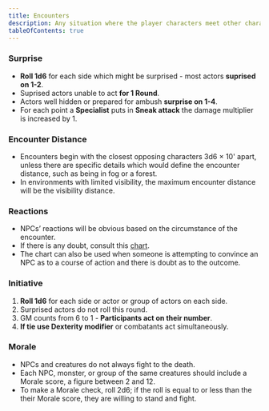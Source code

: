 ```yaml
---
title: Encounters
description: Any situation where the player characters meet other characters or creatures in uncertain circumstances.
tableOfContents: true
---
```



<AbbreviationsAside />

### Surprise

- **Roll 1d6** for each side which might be surprised - most actors **suprised on 1-2**.
- Suprised actors unable to act **for 1 Round**.
- Actors well hidden or prepared for ambush **surprise on 1-4**.
- For each point a **Specialist** puts in **Sneak attack** the damage multiplier is increased by 1.

### Encounter Distance

- Encounters begin with the closest opposing characters 3d6 × 10' apart, unless there are specific details which would
  define the encounter distance, such as being in fog or a forest.
- In environments with limited visibility, the maximum encounter distance will be the visibility distance.

### Reactions

- NPCs’ reactions will be obvious based on the circumstance of the encounter.
- If there is any doubt, consult this [chart](../reference/reactions).
- The chart can also be used when someone is attempting to convince an NPC as to a course of action and there is doubt
  as to the outcome.

### Initiative

1. **Roll 1d6** for each side or actor or group of actors on each side.
2. Surprised actors do not roll this round.
3. GM counts from 6 to 1 - **Participants act on their number**.
4. **If tie use Dexterity modifier** or combatants act simultaneously.

### Morale

- NPCs and creatures do not always fight to the death.
- Each NPC, monster, or group of the same creatures should include a Morale score, a figure between 2 and 12.
- To make a Morale check, roll 2d6; if the roll is equal to or less than the their Morale score, they are willing to
  stand and fight.
